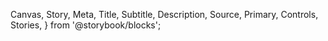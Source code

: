 
  Canvas,
  Story,
  Meta,
  Title,
  Subtitle,
  Description,
  Source,
  Primary,
  Controls,
  Stories,
} from '@storybook/blocks';


<Meta isTemplate />

<Title />
<Description />
<br />
<br />

## Varianter

{' '}

{' '}

<div class="container">
  <span class="elem">
    <Canvas of={NveBadgeStories.Primary} />
  </span>
  <span class="elem">
    <Canvas of={NveBadgeStories.Neutral} />
  </span>
  <span class="elem">
    <Canvas of={NveBadgeStories.Success} />
  </span>
  <span class="elem">
    <Canvas of={NveBadgeStories.Warning} />
  </span>
  <span class="elem">
    <Canvas of={NveBadgeStories.Danger} />
  </span>
</div>

## Parametere/Props

Her kan du se hvilke parametere (props) komponenten kan ta imot og se endringer i kode

<Primary />
<Controls />
